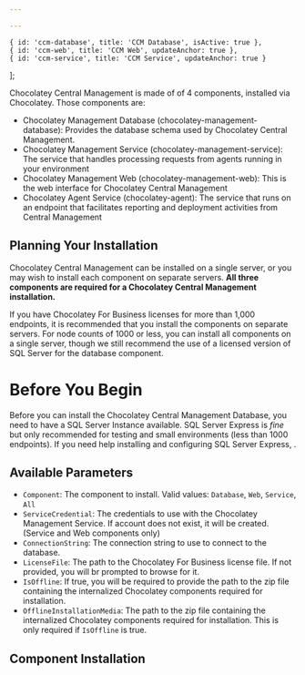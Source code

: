 ```yaml
---

---
```

    { id: 'ccm-database', title: 'CCM Database', isActive: true },
    { id: 'ccm-web', title: 'CCM Web', updateAnchor: true },
    { id: 'ccm-service', title: 'CCM Service', updateAnchor: true }
];

Chocolatey Central Management is made of of 4 components, installed via Chocolatey. Those components are:

- Chocolatey Management Database (chocolatey-management-database): Provides the database schema used by Chocolatey Central Management.
- Chocolatey Management Service (chocolatey-management-service): The service that handles processing requests from agents running in your environment
- Chocolatey Management Web (chocolatey-management-web): This is the web interface for Chocolatey Central Management
- Chocolatey Agent Service (chocolatey-agent): The service that runs on an endpoint that facilitates reporting and deployment activities from Central Management

## Planning Your Installation

Chocolatey Central Management can be installed on a single server, or you may wish to install each component on separate servers. **All three components are required for a Chocolatey Central Management installation.**

If you have Chocolatey For Business licenses for more than 1,000 endpoints, it is recommended that you install the components on separate servers.
For node counts of 1000 or less, you can install all components on a single server, though we still recommend the use of a licensed version of SQL Server for the database component.

# Before You Begin

Before you can install the Chocolatey Central Management Database, you need to have a SQL Server Instance available. SQL Server Express is _fine_ but only recommended for testing and small environments (less than 1000 endpoints). If you need help installing and configuring SQL Server Express, <Xref title="please see our documentation here" value="setup-sql-server-express-organizational-deployment-guide" />.

## Available Parameters

- `Component`: The component to install. Valid values: `Database`, `Web`, `Service`, `All`
- `ServiceCredential`: The credentials to use with the Chocolatey Management Service. If account does not exist, it will be created. (Service and Web components only)
- `ConnectionString`: The connection string to use to connect to the database.
- `LicenseFile`: The path to the Chocolatey For Business license file. If not provided, you will br prompted to browse for it.
- `IsOffline`: If true, you will be required to provide the path to the zip file containing the internalized Chocolatey components required for installation.
- `OfflineInstallationMedia`: The path to the zip file containing the internalized Chocolatey components required for installation. This is only required if `IsOffline` is true.
## Component Installation

<TabsTabContainer content={ccmInstall} />
<TabsPaneContainer>
    <TabsPane content={ccmInstall[0]}>
        <OrgGuideCcmDatabase />
        <Xref title="Back To Top" value="setup-central-management" anchor="installation"/>
    </TabsPane>
    <TabsPane content={ccmInstall[1]}>
        <OrgGuideCcmWeb />
        <Xref title="Back To Top" value="setup-central-management" anchor="installation"/>
    </TabsPane>
    <TabsPane content={ccmInstall[2]}>
        <OrgGuideCcmService />
        <Xref title="Back To Top" value="setup-central-management" anchor="installation"/>
    </TabsPane>
</TabsPaneContainer>